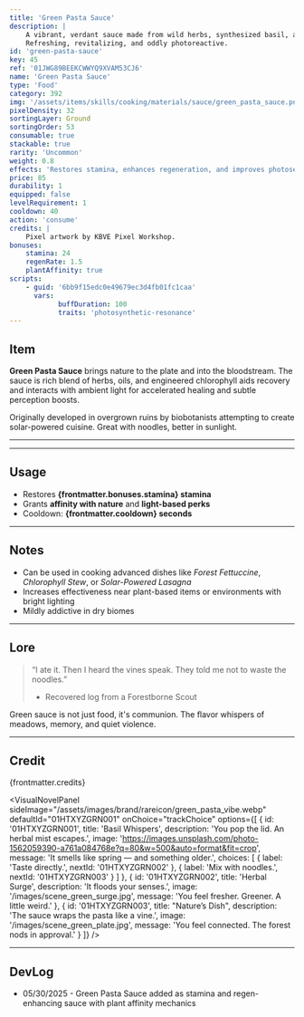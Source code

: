 ```yaml
---
title: 'Green Pasta Sauce'
description: |
    A vibrant, verdant sauce made from wild herbs, synthesized basil, and mysterious nutrient gels.
    Refreshing, revitalizing, and oddly photoreactive.
id: 'green-pasta-sauce'
key: 45
ref: '01JWG89BEEKCWWYQ9XVAM53CJ6'
name: 'Green Pasta Sauce'
type: 'Food'
category: 392
img: '/assets/items/skills/cooking/materials/sauce/green_pasta_sauce.png'
pixelDensity: 32
sortingLayer: Ground
sortingOrder: 53
consumable: true
stackable: true
rarity: 'Uncommon'
weight: 0.8
effects: 'Restores stamina, enhances regeneration, and improves photosensitivity.'
price: 85
durability: 1
equipped: false
levelRequirement: 1
cooldown: 40
action: 'consume'
credits: |
    Pixel artwork by KBVE Pixel Workshop.
bonuses:
    stamina: 24
    regenRate: 1.5
    plantAffinity: true
scripts:
    - guid: '6bb9f15edc0e49679ec3d4fb01fc1caa'
      vars:
            buffDuration: 100
            traits: 'photosynthetic-resonance'
---
```



## Item

**Green Pasta Sauce** brings nature to the plate and into the bloodstream. 
The sauce is rich blend of herbs, oils, and engineered chlorophyll aids recovery and interacts with ambient light for accelerated healing and subtle perception boosts.

Originally developed in overgrown ruins by biobotanists attempting to create solar-powered cuisine.
Great with noodles, better in sunlight.

---

<ItemDBPanel data={frontmatter} />

---
<Adsense />

## Usage

- Restores **{frontmatter.bonuses.stamina} stamina**  
- Grants **affinity with nature** and **light-based perks**  
- Cooldown: **{frontmatter.cooldown} seconds**

---

## Notes

- Can be used in cooking advanced dishes like *Forest Fettuccine*, *Chlorophyll Stew*, or *Solar-Powered Lasagna*  
- Increases effectiveness near plant-based items or environments with bright lighting  
- Mildly addictive in dry biomes

---

## Lore

> “I ate it. Then I heard the vines speak. They told me not to waste the noodles.”  
> - Recovered log from a Forestborne Scout

Green sauce is not just food, it's communion.
The flavor whispers of meadows, memory, and quiet violence.

---

## Credit

{frontmatter.credits}

<VisualNovelPanel
  sideImage="/assets/images/brand/rareicon/green_pasta_vibe.webp"
  defaultId="01HTXYZGRN001"
  onChoice="trackChoice"
  options={[
    {
      id: '01HTXYZGRN001',
      title: 'Basil Whispers',
      description: 'You pop the lid. An herbal mist escapes.',
      image: 'https://images.unsplash.com/photo-1562059390-a761a084768e?q=80&w=500&auto=format&fit=crop',
      message: 'It smells like spring — and something older.',
      choices: [
        { label: 'Taste directly.', nextId: '01HTXYZGRN002' },
        { label: 'Mix with noodles.', nextId: '01HTXYZGRN003' }
      ]
    },
    {
      id: '01HTXYZGRN002',
      title: 'Herbal Surge',
      description: 'It floods your senses.',
      image: '/images/scene_green_surge.jpg',
      message: 'You feel fresher. Greener. A little weird.'
    },
    {
      id: '01HTXYZGRN003',
      title: "Nature’s Dish",
      description: 'The sauce wraps the pasta like a vine.',
      image: '/images/scene_green_plate.jpg',
      message: 'You feel connected. The forest nods in approval.'
    }
  ]}
/>

---

## DevLog

- 05/30/2025 - Green Pasta Sauce added as stamina and regen-enhancing sauce with plant affinity mechanics
